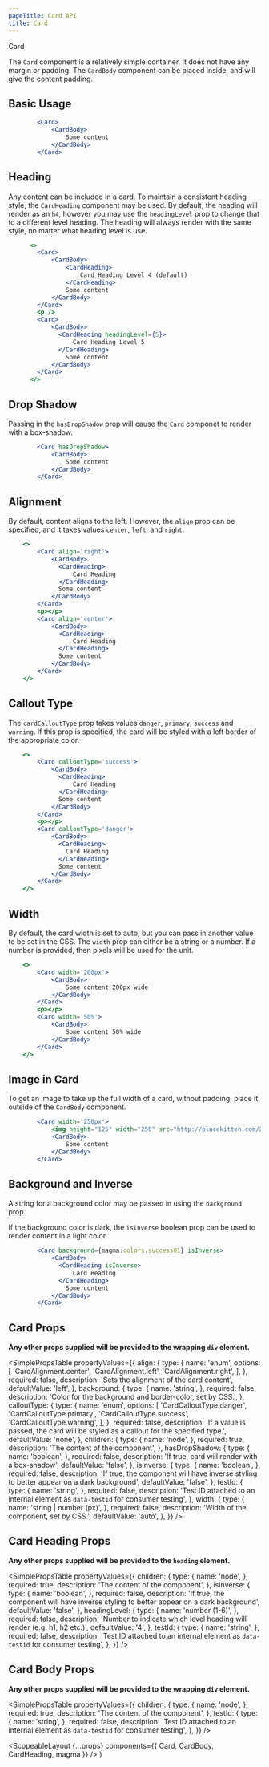 ```yaml
---
pageTitle: Card API
title: Card
---
```



<DocsHeading to="/design/card/" type="design">
  Card
</DocsHeading>

The `Card` component is a relatively simple container. It does not have any margin or padding.
The `CardBody` component can be placed inside, and will give the content padding.

## Basic Usage

```.jsx
        <Card>
            <CardBody>
                Some content
            </CardBody>
        </Card>
```

## Heading

Any content can be included in a card. To maintain a consistent heading style, the `CardHeading` component may be used.
By default, the heading will render as an `h4`, however you may use the `headingLevel` prop to change that to a different level heading.
The heading will always render with the same style, no matter what heading level is use.

```.jsx
      <>
        <Card>
            <CardBody>
                <CardHeading>
                    Card Heading Level 4 (default)
                </CardHeading>
                Some content
            </CardBody>
        </Card>
        <p />
        <Card>
            <CardBody>
              <CardHeading headingLevel={5}>
                  Card Heading Level 5
              </CardHeading>
                Some content
            </CardBody>
        </Card>
      </>
```

## Drop Shadow

Passing in the `hasDropShadow` prop will cause the `Card` componet to render with a box-shadow.

```.jsx
        <Card hasDropShadow>
            <CardBody>
                Some content
            </CardBody>
        </Card>
```

## Alignment

By default, content aligns to the left. However, the `align` prop can be specified, and it takes values `center`, `left`, and `right`.

```.jsx
    <>
        <Card align='right'>
            <CardBody>
              <CardHeading>
                  Card Heading
              </CardHeading>
              Some content
            </CardBody>
        </Card>
        <p></p>
        <Card align='center'>
            <CardBody>
              <CardHeading>
                  Card Heading
              </CardHeading>
              Some content
            </CardBody>
        </Card>
    </>
```

## Callout Type

The `cardCalloutType` prop takes values `danger`, `primary`, `success` and `warning`. If this prop is specified, the card will be styled
with a left border of the appropriate color.

```.jsx
    <>
        <Card calloutType='success'>
            <CardBody>
              <CardHeading>
                  Card Heading
              </CardHeading>
              Some content
            </CardBody>
        </Card>
        <p></p>
        <Card calloutType='danger'>
            <CardBody>
              <CardHeading>
                Card Heading
              </CardHeading>
              Some content
            </CardBody>
        </Card>
    </>
```

## Width

By default, the card width is set to auto, but you can pass in another value to be set in the CSS.
The `width` prop can either be a string or a number. If a number is provided, then pixels will be used for the unit.

```.jsx
    <>
        <Card width='200px'>
            <CardBody>
                Some content 200px wide
            </CardBody>
        </Card>
        <p></p>
        <Card width='50%'>
            <CardBody>
                Some content 50% wide
            </CardBody>
        </Card>
    </>
```

## Image in Card

To get an image to take up the full width of a card, without padding, place it outside of the `CardBody` component.

```.jsx
        <Card width='250px'>
            <img height="125" width="250" src="http://placekitten.com/250/125" />
            <CardBody>
                Some content
            </CardBody>
        </Card>
```

## Background and Inverse

A string for a background color may be passed in using the `background` prop.

If the background color is dark, the `isInverse` boolean prop can be used to render content in a light color.

```.jsx
        <Card background={magma.colors.success01} isInverse>
            <CardBody>
              <CardHeading isInverse>
                  Card Heading
              </CardHeading>
                Some content
            </CardBody>
        </Card>
```

## Card Props

**Any other props supplied will be provided to the wrapping `div` element.**

<SimplePropsTable
  propertyValues={{
    align: {
      type: {
        name: 'enum',
        options: [
          'CardAlignment.center',
          'CardAlignment.left',
          'CardAlignment.right',
        ],
      },
      required: false,
      description: 'Sets the alignment of the card content',
      defaultValue: 'left',
    },
    background: {
      type: {
        name: 'string',
      },
      required: false,
      description: 'Color for the background and border-color, set by CSS.',
    },
    calloutType: {
      type: {
        name: 'enum',
        options: [
          'CardCalloutType.danger',
          'CardCalloutType.primary',
          'CardCalloutType.success',
          'CardCalloutType.warning',
        ],
      },
      required: false,
      description:
        'If a value is passed, the card will be styled as a callout for the specified type.',
      defaultValue: 'none',
    },
    children: {
      type: {
        name: 'node',
      },
      required: true,
      description: 'The content of the component',
    },
    hasDropShadow: {
      type: {
        name: 'boolean',
      },
      required: false,
      description: 'If true, card will render with a box-shadow',
      defaultValue: 'false',
    },
    isInverse: {
      type: {
        name: 'boolean',
      },
      required: false,
      description:
        'If true, the component will have inverse styling to better appear on a dark background',
      defaultValue: 'false',
    },
    testId: {
      type: {
        name: 'string',
      },
      required: false,
      description:
        'Test ID attached to an internal element as `data-testid` for consumer testing',
    },
    width: {
      type: {
        name: 'string | number (px)',
      },
      required: false,
      description: 'Width of the component, set by CSS.',
      defaultValue: 'auto',
    },
  }}
/>

## Card Heading Props

**Any other props supplied will be provided to the `heading` element.**

<SimplePropsTable
  propertyValues={{
    children: {
      type: {
        name: 'node',
      },
      required: true,
      description: 'The content of the component',
    },
    isInverse: {
      type: {
        name: 'boolean',
      },
      required: false,
      description:
        'If true, the component will have inverse styling to better appear on a dark background',
      defaultValue: 'false',
    },
    headingLevel: {
      type: {
        name: 'number (1-6)',
      },
      required: false,
      description:
        'Number to indicate which level heading will render (e.g. h1, h2 etc.)',
      defaultValue: '4',
    },
    testId: {
      type: {
        name: 'string',
      },
      required: false,
      description:
        'Test ID attached to an internal element as `data-testid` for consumer testing',
    },
  }}
/>

## Card Body Props

**Any other props supplied will be provided to the wrapping `div` element.**

<SimplePropsTable
  propertyValues={{
    children: {
      type: {
        name: 'node',
      },
      required: true,
      description: 'The content of the component',
    },
    testId: {
      type: {
        name: 'string',
      },
      required: false,
      description:
        'Test ID attached to an internal element as `data-testid` for consumer testing',
    },
  }}
/>

  <ScopeableLayout
    {...props}
    components={{ Card, CardBody, CardHeading, magma }}
  />
)
